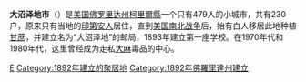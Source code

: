 {{multiple issues|
{{expand|time=2018-10-17T16:08:54+00:00}}
{{expert|time=2018-10-17T16:08:54+00:00}}
{{unreferenced|time=2018-10-17T16:08:54+00:00}}
}}
{{Infobox settlement
|official_name          = 大沼泽地市
|native_name            =  {{Lang|en|'''Everglades City'''}}
|nickname               = 
|motto                  = 
|image_skyline          = 
|imagesize              = 
|image_caption          = 
|image_flag             = 
|image_seal             = 
|image_shield           = 
|image_map              = Collier_County_Florida_Incorporated_and_Unincorporated_areas_Everglades_Highlighted.svg
|mapsize                = 
|map_caption            = 大沼泽地市位置图
|pushpin_map            = 
|pushpin_mapsize        =300
|subdivision_type       = [[市|市]]
|subdivision_name       = {{USA}}
|subdivision_type1      = [[州|州]]
|subdivision_name1      = [[佛罗里达州|佛罗里达州]]
|subdivision_type2      = 县
|subdivision_name2      = [[柯里爾縣|柯里爾縣]]
|government_type        = 
|leader_title           = 
|leader_name            = 
|leader_title1          =  <!-- for places with, say, both a mayor and a city manager -->
|leader_name1           = 
|leader_title2          =
|leader_name2           =
|leader_title3          =
|leader_name3           = 
|established_title      =  <!-- Settled -->
|established_date       = 
|established_title2     =  <!-- Incorporated (town) -->
|established_date2      = 
|established_title3     =  <!-- Incorporated (city) -->
|established_date3      = 
|area_magnitude         = 
|area_total_km2             = 3.1
|area_total_sq_mi        = 
|area_land_km2              = 
|area_land_sq_mi         = 
|area_water_km2             = 
|area_water_sq_mi        = 
|area_water_percent     = 
|area_urban_km2             = 
|area_urban_sq_mi        = 
|area_metro_km2             = 
|area_metro_sq_mi        = 
|population_as_of       = 2000年
|population_note        = 
|population_total       = 479
|population_density_km2     = 154.5
|population_density_sq_mi = 
|population_metro       =
|population_density_metro_km2 =
|population_density_metro_sq_mi =
|population_urban       = 
|population_density_urban_km2 =
|population_density_urban_mi2 =
|timezone               = 北美东部时区(EST)
|utc_offset             = -5
|timezone_DST           = 夏时制
|utc_offset_DST         = -4
|coordinates_display = display=inline,title
|latd=25 |latm=51 |lats=32 |latNS=N
|longd=81 |longm=23 |longs=5 |longEW=W
|elevation_m              = 
|elevation_ft           = 
|postal_code_type       =  <!-- enter ZIP code, Postcode, Post code, Postal code... -->
|postal_code            =
|area_code              =
|website                = 
|footnotes              = 
}}

'''大沼泽地市'''（{{lang-en|'''Everglades City'''}}）是[[美国|美国]][[佛罗里达州|佛罗里达州]][[柯里爾縣|柯里爾縣]]一个只有479人的小城市，共有230户，原来只有当地的[[印第安人|印第安人]]居住，直到[[美国|美国]][[南北战争|南北战争]]后，始有白人移居此地种植[[甘蔗|甘蔗]]，并建立名为“大沼泽地”的邮局，1893年建立第一座学校。在1970年代和1980年代，这里曾经成为走私[[大麻|大麻]]毒品的中心。

{{科利爾縣 (佛羅里達州)}}

[[Category:佛罗里达州城市|E]]
[[Category:1892年建立的聚居地|Category:1892年建立的聚居地]]
[[Category:1892年佛羅里達州建立|Category:1892年佛羅里達州建立]]
